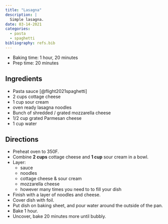```yaml
---
title: "Lasagna"
description: |
  Simple lasagna.
date: 03-14-2021
categories:
  - pasta
  - spaghetti
bibliography: refs.bib
---
```


* Baking time: 1 hour, 20 minutes
* Prep time: 20 minutes

## Ingredients

* Pasta sauce [@flight2021spaghetti]
* 2 cups cottage cheese
* 1 cup sour cream
* oven ready lasagna noodles
* Bunch of shredded / grated mozzarella cheese
* 1/2 cup grated Parmesan cheese
* 1 cup water

## Directions

* Preheat oven to 350F.
* Combine **2 cups** cottage cheese and **1 cup** sour cream in a bowl.
* Layer:
  * sauce
  * noodles
  * cottage cheese & sour cream
  * mozzarella cheese
  * however many times you need to to fill your dish
  
* Finish with a layer of noodles and cheese.
* Cover dish with foil.
* Put dish on baking sheet, and pour water around the outside of the pan.
* Bake 1 hour.
* Uncover, bake 20 minutes more until bubbly.
